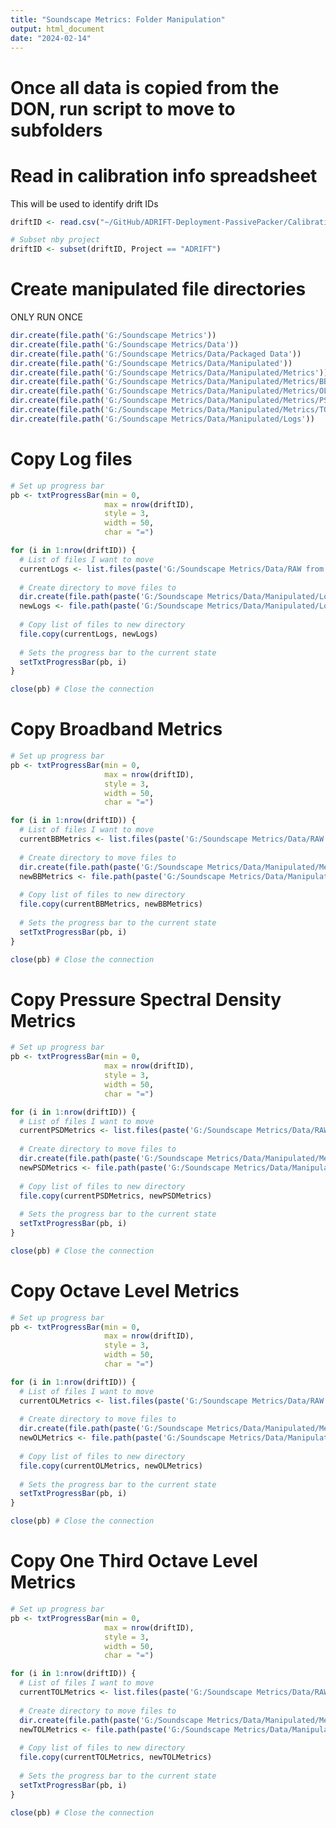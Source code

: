 ```yaml
---
title: "Soundscape Metrics: Folder Manipulation"
output: html_document
date: "2024-02-14"
---
```


# Once all data is copied from the DON, run script to move to subfolders

# Read in calibration info spreadsheet
This will be used to identify drift IDs 
```r
driftID <- read.csv("~/GitHub/ADRIFT-Deployment-PassivePacker/Calibration Files/SoundLevelMetrics_CalibrationInfo.csv")

# Subset nby project
driftID <- subset(driftID, Project == "ADRIFT")
```

# Create manipulated file directories
ONLY RUN ONCE
```r
dir.create(file.path('G:/Soundscape Metrics'))
dir.create(file.path('G:/Soundscape Metrics/Data'))
dir.create(file.path('G:/Soundscape Metrics/Data/Packaged Data'))
dir.create(file.path('G:/Soundscape Metrics/Data/Manipulated'))
dir.create(file.path('G:/Soundscape Metrics/Data/Manipulated/Metrics'))
dir.create(file.path('G:/Soundscape Metrics/Data/Manipulated/Metrics/BB Metrics'))
dir.create(file.path('G:/Soundscape Metrics/Data/Manipulated/Metrics/OL Metrics'))
dir.create(file.path('G:/Soundscape Metrics/Data/Manipulated/Metrics/PSD Metrics'))
dir.create(file.path('G:/Soundscape Metrics/Data/Manipulated/Metrics/TOL Metrics'))
dir.create(file.path('G:/Soundscape Metrics/Data/Manipulated/Logs'))
```

# Copy Log files
```r
# Set up progress bar
pb <- txtProgressBar(min = 0,      
                     max = nrow(driftID), 
                     style = 3,
                     width = 50,
                     char = "=")

for (i in 1:nrow(driftID)) {
  # List of files I want to move
  currentLogs <- list.files(paste('G:/Soundscape Metrics/Data/RAW from DON/metrics/', driftID$DeploymentID[i], sep = ""), pattern = "\\.txt$", full.names = T)
  
  # Create directory to move files to
  dir.create(file.path(paste('G:/Soundscape Metrics/Data/Manipulated/Logs/',driftID$DeploymentID[i], sep = "")))
  newLogs <- file.path(paste('G:/Soundscape Metrics/Data/Manipulated/Logs/',driftID$DeploymentID[i], sep = ""))
  
  # Copy list of files to new directory
  file.copy(currentLogs, newLogs)
  
  # Sets the progress bar to the current state
  setTxtProgressBar(pb, i)
}

close(pb) # Close the connection
```

# Copy Broadband Metrics
```r
# Set up progress bar
pb <- txtProgressBar(min = 0,      
                     max = nrow(driftID), 
                     style = 3,
                     width = 50,
                     char = "=")

for (i in 1:nrow(driftID)) {
  # List of files I want to move
  currentBBMetrics <- list.files(paste('G:/Soundscape Metrics/Data/RAW from DON/metrics/', driftID$DeploymentID[i], sep = ""), pattern = "BB.*\\.csv$", full.names = T)
  
  # Create directory to move files to
  dir.create(file.path(paste('G:/Soundscape Metrics/Data/Manipulated/Metrics/BB Metrics/',driftID$DeploymentID[i], sep = "")))
  newBBMetrics <- file.path(paste('G:/Soundscape Metrics/Data/Manipulated/Metrics/BB Metrics/',driftID$DeploymentID[i], sep = ""))
  
  # Copy list of files to new directory
  file.copy(currentBBMetrics, newBBMetrics)
  
  # Sets the progress bar to the current state
  setTxtProgressBar(pb, i)
}

close(pb) # Close the connection
```

# Copy Pressure Spectral Density Metrics
```r
# Set up progress bar
pb <- txtProgressBar(min = 0,      
                     max = nrow(driftID), 
                     style = 3,
                     width = 50,
                     char = "=")

for (i in 1:nrow(driftID)) {
  # List of files I want to move
  currentPSDMetrics <- list.files(paste('G:/Soundscape Metrics/Data/RAW from DON/metrics/', driftID$DeploymentID[i], sep = ""), pattern = "PSD.*\\.csv$", full.names = T)
  
  # Create directory to move files to
  dir.create(file.path(paste('G:/Soundscape Metrics/Data/Manipulated/Metrics/PSD Metrics/',driftID$DeploymentID[i], sep = "")))
  newPSDMetrics <- file.path(paste('G:/Soundscape Metrics/Data/Manipulated/Metrics/PSD Metrics/',driftID$DeploymentID[i], sep = ""))
  
  # Copy list of files to new directory
  file.copy(currentPSDMetrics, newPSDMetrics)
  
  # Sets the progress bar to the current state
  setTxtProgressBar(pb, i)
}

close(pb) # Close the connection
```

# Copy Octave Level Metrics
```r
# Set up progress bar
pb <- txtProgressBar(min = 0,      
                     max = nrow(driftID), 
                     style = 3,
                     width = 50,
                     char = "=")

for (i in 1:nrow(driftID)) {
  # List of files I want to move
  currentOLMetrics <- list.files(paste('G:/Soundscape Metrics/Data/RAW from DON/metrics/', driftID$DeploymentID[i], sep = ""), pattern = "OL.*\\.csv$", full.names = T)
  
  # Create directory to move files to
  dir.create(file.path(paste('G:/Soundscape Metrics/Data/Manipulated/Metrics/OL Metrics/',driftID$DeploymentID[i], sep = "")))
  newOLMetrics <- file.path(paste('G:/Soundscape Metrics/Data/Manipulated/Metrics/OL Metrics/',driftID$DeploymentID[i], sep = ""))
  
  # Copy list of files to new directory
  file.copy(currentOLMetrics, newOLMetrics)
  
  # Sets the progress bar to the current state
  setTxtProgressBar(pb, i)
}

close(pb) # Close the connection
```

# Copy One Third Octave Level Metrics
```r
# Set up progress bar
pb <- txtProgressBar(min = 0,      
                     max = nrow(driftID), 
                     style = 3,
                     width = 50,
                     char = "=")

for (i in 1:nrow(driftID)) {
  # List of files I want to move
  currentTOLMetrics <- list.files(paste('G:/Soundscape Metrics/Data/RAW from DON/metrics/', driftID$DeploymentID[i], sep = ""), pattern = "TOL.*\\.csv$", full.names = T)
  
  # Create directory to move files to
  dir.create(file.path(paste('G:/Soundscape Metrics/Data/Manipulated/Metrics/TOL Metrics/',driftID$DeploymentID[i], sep = "")))
  newTOLMetrics <- file.path(paste('G:/Soundscape Metrics/Data/Manipulated/Metrics/TOL Metrics/',driftID$DeploymentID[i], sep = ""))
  
  # Copy list of files to new directory
  file.copy(currentTOLMetrics, newTOLMetrics)
  
  # Sets the progress bar to the current state
  setTxtProgressBar(pb, i)
}

close(pb) # Close the connection
```